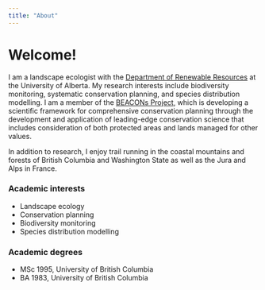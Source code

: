 ```yaml
---
title: "About"
---
```


# Welcome!

I am a landscape ecologist with the [Department of Renewable Resources](http://www.rr.ualberta.ca) at the University of Alberta. My research interests include biodiversity monitoring, systematic conservation planning, and species distribution modelling. I am a member of the [BEACONs Project](http://www.beaconsproject.ca/), which is developing a scientific framework for comprehensive conservation planning through the development and application of leading-edge conservation science that includes consideration of both protected areas and lands managed for other values.

In addition to research, I enjoy trail running in the coastal mountains and forests of British Columbia and Washington State as well as the Jura and Alps in France.

### Academic interests

  * Landscape ecology
  * Conservation planning
  * Biodiversity monitoring
  * Species distribution modelling

### Academic degrees

  * MSc 1995, University of British Columbia
  * BA 1983, University of British Columbia
  